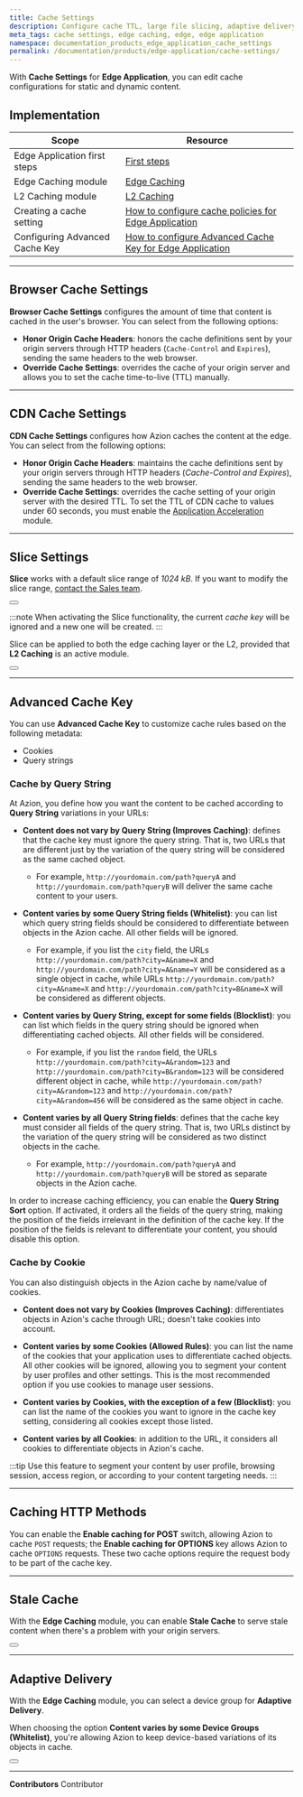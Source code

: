 ```yaml
---
title: Cache Settings
description: Configure cache TTL, large file slicing, adaptive delivery, and cache rules for your application.
meta_tags: cache settings, edge caching, edge, edge application
namespace: documentation_products_edge_application_cache_settings
permalink: /documentation/products/edge-application/cache-settings/
---
```


With **Cache Settings** for **Edge Application**, you can edit cache configurations for static and dynamic content.

## Implementation

| Scope | Resource |
| --- | --- |
| Edge Application first steps | [First steps](/en/documentation/products/edge-application/first-steps/) |
| Edge Caching module | [Edge Caching](/en/documentation/products/build/edge-application/edge-caching/)  |
| L2 Caching module | [L2 Caching](/en/documentation/products/edge-application/l2-caching/) |
| Creating a cache setting | [How to configure cache policies for Edge Application](/en/documentation/products/guides/cache-settings/) |
| Configuring Advanced Cache Key | [How to configure Advanced Cache Key for Edge Application](/en/documentation/products/guides/advanced-cache-key/) |

---

## Browser Cache Settings

**Browser Cache Settings** configures the amount of time that content is cached in the user's browser. You can select from the following options:

- **Honor Origin Cache Headers**: honors the cache definitions sent by your origin servers through HTTP headers (`Cache-Control` and `Expires`), sending the same headers to the web browser.
- **Override Cache Settings**: overrides the cache of your origin server and allows you to set the cache time-to-live (TTL) manually.

---

## CDN Cache Settings

**CDN Cache Settings** configures how Azion caches the content at the edge. You can select from the following options:

- **Honor Origin Cache Headers**: maintains the cache definitions sent by your origin servers through HTTP headers (*Cache-Control and Expires*), sending the same headers to the web browser.
- **Override Cache Settings**: overrides the cache setting of your origin server with the desired TTL. To set the TTL of CDN cache to values under 60 seconds, you must enable the [Application Acceleration](/en/documentation/products/build/edge-application/application-acceleration/) module.

---

## Slice Settings

**Slice** works with a default slice range of *1024 kB*. If you want to modify the slice range, [contact the Sales team](https://www.azion.com/en/contact-sales/).

<Button href="/en/documentation/products/edge-application/edge-caching/#slice-files" text="Learn more about slice files"></Button>

:::note
When activating the Slice functionality, the current *cache key* will be ignored and a new one will be created.
:::

Slice can be applied to both the edge caching layer or the L2, provided that **L2 Caching** is an active module.

<Button href="/en/documentation/products/edge-application/l2-caching/" text="Learn more about L2 Caching"></Button>

---

## Advanced Cache Key 

You can use **Advanced Cache Key** to customize cache rules based on the following metadata:

- Cookies
- Query strings

### Cache by Query String

At Azion, you define how you want the content to be cached according to **Query String** variations in your URLs:

- **Content does not vary by Query String (Improves Caching)**: defines that the cache key must ignore the query string. That is, two URLs that are different just by the variation of the query string will be considered as the same cached object. 
  - For example, `http://yourdomain.com/path?queryA` and `http://yourdomain.com/path?queryB` will deliver the same cache content to your users.

- **Content varies by some Query String fields (Whitelist)**: you can list which query string fields should be considered to differentiate between objects in the Azion cache. All other fields will be ignored. 
  - For example, if you list the `city` field, the URLs `http://yourdomain.com/path?city=A&name=X` and `http://yourdomain.com/path?city=A&name=Y` will be considered as a single object in cache, while URLs `http://yourdomain.com/path?city=A&name=X` and `http://yourdomain.com/path?city=B&name=X` will be considered as different objects.

- **Content varies by Query String, except for some fields (Blocklist)**: you can list which fields in the query string should be ignored when differentiating cached objects. All other fields will be considered. 
  - For example, if you list the `random` field, the URLs `http://yourdomain.com/path?city=A&random=123` and `http://yourdomain.com/path?city=B&random=123` will be considered different object in cache, while `http://yourdomain.com/path?city=A&random=123` and `http://yourdomain.com/path?city=A&random=456` will be considered as the same object in cache.

- **Content varies by all Query String fields**: defines that the cache key must consider all fields of the query string. That is, two URLs distinct by the variation of the query string will be considered as two distinct objects in the cache. 
  - For example, `http://yourdomain.com/path?queryA` and `http://yourdomain.com/path?queryB` will be stored as separate objects in the Azion cache.

In order to increase caching efficiency, you can enable the **Query String Sort** option. If activated, it orders all the fields of the query string, making the position of the fields irrelevant in the definition of the cache key. If the position of the fields is relevant to differentiate your content, you should disable this option.

### Cache by Cookie

You can also distinguish objects in the Azion cache by name/value of cookies.

- **Content does not vary by Cookies (Improves Caching)**: differentiates objects in Azion's cache through URL; doesn't take cookies into account.

- **Content varies by some Cookies (Allowed Rules)**: you can list the name of the cookies that your application uses to differentiate cached objects. All other cookies will be ignored, allowing you to segment your content by user profiles and other settings. This is the most recommended option if you use cookies to manage user sessions.

- **Content varies by Cookies, with the exception of a few (Blocklist)**: you can list the name of the cookies you want to ignore in the cache key setting, considering all cookies except those listed.

- **Content varies by all Cookies**: in addition to the URL, it considers all cookies to differentiate objects in Azion's cache.

:::tip
Use this feature to segment your content by user profile, browsing session, access region, or according to your content targeting needs.
:::

---

## Caching HTTP Methods 

You can enable the **Enable caching for POST** switch, allowing Azion to cache `POST` requests; the **Enable caching for OPTIONS** key allows Azion to cache `OPTIONS` requests. These two cache options require the request body to be part of the cache key.

---

## Stale Cache 

With the **Edge Caching** module, you can enable **Stale Cache** to serve stale content when there's a problem with your origin servers.

<Button href="/en/documentation/products/build/edge-application/edge-caching/#stale-cache" text="Learn more about stale cache"></Button>

---

## Adaptive Delivery

With the **Edge Caching** module, you can select a device group for **Adaptive Delivery**.

When choosing the option **Content varies by some Device Groups (Whitelist)**, you're allowing Azion to keep device-based variations of its objects in cache.

<Button href="/en/documentation/products/build/edge-application/device-groups/" text="Learn more about Device Groups"></Button>



---


**Contributors** <ContributorList>Contributor</ContributorList>
